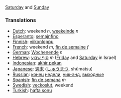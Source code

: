 [[Saturday]] and [[Sunday]]

===Translations===

*[[Dutch]]: weekend ''n'', [[weekeinde]] ''n''
*[[Esperanto]]: [[semajnfino]]
*[[Finnish]]: [[viikonloppu]]
*[[French]]: weekend ''m'', [[fin de semaine]] ''f''
*[[German]]: [[Wochenende]] ''n''
*[[Hebrew]]: [[סוף שבוע]] ''m'' ([[Friday]] and [[Saturday]] in Israel)
*[[Indonesian]]: [[akhir pekan]]
*[[Japanese]]: [[週末]] ([[しゅうまつ]], shūmatsu)
*[[Russian]]: [[конец]] [[неделя|недели]], [[уик-энд]], [[выходные]]
*[[Spanish]]: [[fin de semana]] ''m''
*[[Swedish]]: [[veckoslut]], weekend
*[[Turkish]]: [[hafta sonu]]